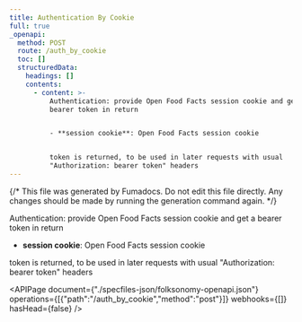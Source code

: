 ```yaml
---
title: Authentication By Cookie
full: true
_openapi:
  method: POST
  route: /auth_by_cookie
  toc: []
  structuredData:
    headings: []
    contents:
      - content: >-
          Authentication: provide Open Food Facts session cookie and get a
          bearer token in return


          - **session cookie**: Open Food Facts session cookie


          token is returned, to be used in later requests with usual
          "Authorization: bearer token" headers
---
```


{/* This file was generated by Fumadocs. Do not edit this file directly. Any changes should be made by running the generation command again. */}

Authentication: provide Open Food Facts session cookie and get a bearer token in return

- **session cookie**: Open Food Facts session cookie

token is returned, to be used in later requests with usual "Authorization: bearer token" headers

<APIPage document={"./specfiles-json/folksonomy-openapi.json"} operations={[{"path":"/auth_by_cookie","method":"post"}]} webhooks={[]} hasHead={false} />